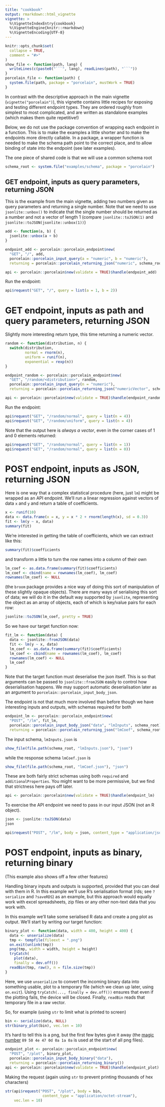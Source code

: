 ```yaml
---
title: "cookbook"
output: rmarkdown::html_vignette
vignette: >
  %\VignetteIndexEntry{cookbook}
  %\VignetteEngine{knitr::rmarkdown}
  %\VignetteEncoding{UTF-8}
---
```



```r
knitr::opts_chunk$set(
  collapse = TRUE,
  comment = "#>"
)
show_file <- function(path, lang) {
  writeLines(c(paste0("```", lang), readLines(path), "```"))
}
porcelain_file <- function(path) {
  system.file(path, package = "porcelain", mustWork = TRUE)
}
```

In contrast with the descriptive approach in the main vignette (`vignette("porcelain")`), this vignette contains little recipes for exposing and testing different endpoint types.  They are ordered roughly from simplest to most complicated, and are written as standalone examples (which makes them quite repetitive!)

Below, we do not use the package convention of wrapping each endpoint in a function.  This is to make the examples a little shorter and to make the endpoints more directly callable.  In a package, a wrapper function is needed to make the schema path point to the correct place, and to allow binding of state into the endpoint (see later examples).

The one piece of shared code is that we will use a common schema root

```r
schema_root <- system.file("examples/schema", package = "porcelain")
```

## GET endpoint, inputs as query parameters, returning JSON

This is the example from the main vignette, adding two numbers given as query parameters and returning a single number.  Note that we need to use `jsonlite::unbox()` to indicate that the single number should be returned as a number and not a vector of length 1 (compare `jsonlite::toJSON(1)` and `jsonlite::toJSON(jsonlite::unbox(1))`)

```r
add <- function(a, b) {
  jsonlite::unbox(a + b)
}

endpoint_add <- porcelain::porcelain_endpoint$new(
  "GET", "/", add,
  porcelain::porcelain_input_query(a = "numeric", b = "numeric"),
  returning = porcelain::porcelain_returning_json("numeric", schema_root))

api <- porcelain::porcelain$new(validate = TRUE)$handle(endpoint_add)
```

Run the endpoint:

```r
api$request("GET", "/", query = list(a = 1, b = 2))
```

# GET endpoint, inputs as path and query parameters, returning JSON

Slightly more interesting return type, this time returning a numeric vector.

```r
random <- function(distribution, n) {
  switch(distribution,
         normal = rnorm(n),
         uniform = runif(n),
         exponential = rexp(n))
}

endpoint_random <- porcelain::porcelain_endpoint$new(
  "GET", "/random/<distribution>", random,
  porcelain::porcelain_input_query(n = "numeric"),
  returning = porcelain::porcelain_returning_json("numericVector", schema_root))

api <- porcelain::porcelain$new(validate = TRUE)$handle(endpoint_random)
```

Run the endpoint:

```r
api$request("GET", "/random/normal", query = list(n = 4))
api$request("GET", "/random/uniform", query = list(n = 4))
```

Note that the output here is *always a vector*, even in the corner cases of 1 and 0 elements returned:

```r
api$request("GET", "/random/normal", query = list(n = 1))
api$request("GET", "/random/normal", query = list(n = 0))
```

# POST endpoint, inputs as JSON, returning JSON

Here is one way that a complex statistical procedure (here, just `lm`) might be wrapped as an API endpoint.  We'll run a linear regression against vectors of data `x` and `y` and return a table of coefficients.

```r
x <- runif(10)
data <- data.frame(x = x, y = x * 2 + rnorm(length(x), sd = 0.3))
fit <- lm(y ~ x, data)
summary(fit)
```

We're interested in getting the table of coefficients, which we can extract like this:

```r
summary(fit)$coefficients
```

and transform a little to turn the row names into a column of their own

```r
lm_coef <- as.data.frame(summary(fit)$coefficients)
lm_coef <- cbind(name = rownames(lm_coef), lm_coef)
rownames(lm_coef) <- NULL
```

(the `broom` package provides a nice way of doing this sort of manipulation of these slightly opaque objects).  There are many ways of serialising this sort of data; we will do it in the default way supported by `jsonlite`, representing the object as an array of objects, each of which is key/value pairs for each row:

```r
jsonlite::toJSON(lm_coef, pretty = TRUE)
```

So we have our target function now:

```r
fit_lm <- function(data) {
  data <- jsonlite::fromJSON(data)
  fit <- lm(y ~ x, data)
  lm_coef <- as.data.frame(summary(fit)$coefficients)
  lm_coef <- cbind(name = rownames(lm_coef), lm_coef)
  rownames(lm_coef) <- NULL
  lm_coef
}
```

Note that the target function must deserialise the json itself. This is so that arguments can be passed to `jsonlite::fromJSON` easily to control how deserialisation happens.  We may support automatic deserialisation later as an argument to `porcelain::porcelain_input_body_json`.

The endpoint is not that much more involved than before though we have interesting inputs and outputs, with schemas required for both

```r
endpoint_lm <- porcelain::porcelain_endpoint$new(
  "POST", "/lm", fit_lm,
  porcelain::porcelain_input_body_json("data", "lmInputs", schema_root),
  returning = porcelain::porcelain_returning_json("lmCoef", schema_root))
```

The input schema, `lmInputs.json` is

```r
show_file(file.path(schema_root, "lmInputs.json"), "json")
```

while the response schema `lmCoef.json` is

```r
show_file(file.path(schema_root, "lmCoef.json"), "json")
```

These are both fairly strict schemas using both `required` and `additionalProperties`. You might want to be more permissive, but we find that strictness here pays off later.

```r
api <- porcelain::porcelain$new(validate = TRUE)$handle(endpoint_lm)
```

To exercise the API endpoint we need to pass in our input JSON (not an R object).

```r
json <- jsonlite::toJSON(data)
json
```

```r
api$request("POST", "/lm", body = json, content_type = "application/json")
```

# POST endpoint, inputs as binary, returning binary

(This example also shows off a few other features)

Handling binary inputs and outputs is supported, provided that you can deal with them in R.  In this example we'll use R's serialisation format (rds; see `?serialize` and `?saveRDS`) as an example, but this approach would equally work with excel spreadsheets, zip files or any other non-text data that you work with.

In this example we'll take some serialised R data and create a png plot as output.  We'll start by writing our target function:

```r
binary_plot <- function(data, width = 400, height = 400) {
  data <- unserialize(data)
  tmp <- tempfile(fileext = ".png")
  on.exit(unlink(tmp))
  png(tmp, width = width, height = height)
  tryCatch(
    plot(data),
    finally = dev.off())
  readBin(tmp, raw(), n = file.size(tmp))
}
```

Here, we use `unserialize` to convert the incoming binary data into something usable, plot to a temporary file (which we clean up later, using `on.exit`). Using `tryCatch(..., finally = dev.off())` ensures that even if the plotting fails, the device will be closed.  Finally, `readBin` reads that temporary file in a raw vector.

So, for example (using `str` to limit what is printed to screen)

```r
bin <- serialize(data, NULL)
str(binary_plot(bin), vec.len = 10)
```

It's hard to tell this is a png, but the first few bytes give it away (the [magic number](https://en.wikipedia.org/wiki/List_of_file_signatures) `89 50 4e 47 0d 0a 1a 0a` is used at the start of all png files).

```r
endpoint_plot <- porcelain::porcelain_endpoint$new(
  "POST", "/plot", binary_plot,
  porcelain::porcelain_input_body_binary("data"),
  returning = porcelain::porcelain_returning_binary())
api <- porcelain::porcelain$new(validate = TRUE)$handle(endpoint_plot)
```

Making the request (again using `str` to prevent printing thousands of hex characters)

```r
str(api$request("POST", "/plot", body = bin,
                 content_type = "application/octet-stream"),
    vec.len = 10)
```
